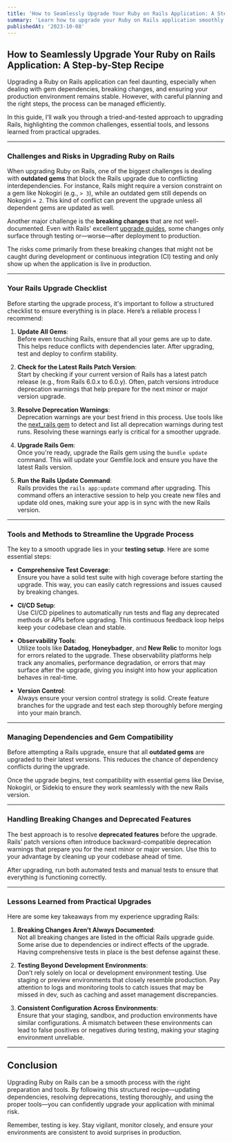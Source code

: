 ```yaml
---
title: 'How to Seamlessly Upgrade Your Ruby on Rails Application: A Step-by-Step Recipe'
summary: 'Learn how to upgrade your Ruby on Rails application smoothly with a step-by-step guide, tackling challenges like outdated gems, breaking changes, and ensuring production stability.'
publishedAt: '2023-10-08'
---
```


## **How to Seamlessly Upgrade Your Ruby on Rails Application: A Step-by-Step Recipe**

Upgrading a Ruby on Rails application can feel daunting, especially when dealing with gem dependencies, breaking changes, and ensuring your production environment remains stable. However, with careful planning and the right steps, the process can be managed efficiently.

In this guide, I’ll walk you through a tried-and-tested approach to upgrading Rails, highlighting the common challenges, essential tools, and lessons learned from practical upgrades.

---

### **Challenges and Risks in Upgrading Ruby on Rails**

When upgrading Ruby on Rails, one of the biggest challenges is dealing with **outdated gems** that block the Rails upgrade due to conflicting interdependencies. For instance, Rails might require a version constraint on a gem like Nokogiri (e.g., `> 3`), while an outdated gem still depends on Nokogiri `= 2`. This kind of conflict can prevent the upgrade unless all dependent gems are updated as well.

Another major challenge is the **breaking changes** that are not well-documented. Even with Rails' excellent [upgrade guides](https://guides.rubyonrails.org/upgrading_ruby_on_rails.html), some changes only surface through testing or—worse—after deployment to production.

The risks come primarily from these breaking changes that might not be caught during development or continuous integration (CI) testing and only show up when the application is live in production.

---

### **Your Rails Upgrade Checklist**

Before starting the upgrade process, it's important to follow a structured checklist to ensure everything is in place. Here’s a reliable process I recommend:

1. **Update All Gems**:  
   Before even touching Rails, ensure that all your gems are up to date. This helps reduce conflicts with dependencies later. After upgrading, test and deploy to confirm stability.

2. **Check for the Latest Rails Patch Version**:  
   Start by checking if your current version of Rails has a latest patch release (e.g., from Rails 6.0.x to 6.0.y). Often, patch versions introduce deprecation warnings that help prepare for the next minor or major version upgrade.

3. **Resolve Deprecation Warnings**:  
   Deprecation warnings are your best friend in this process. Use tools like the [next_rails gem](https://github.com/fastruby/next_rails) to detect and list all deprecation warnings during test runs. Resolving these warnings early is critical for a smoother upgrade.

4. **Upgrade Rails Gem**:  
   Once you're ready, upgrade the Rails gem using the `bundle update` command. This will update your Gemfile.lock and ensure you have the latest Rails version.

5. **Run the Rails Update Command**:  
   Rails provides the `rails app:update` command after upgrading. This command offers an interactive session to help you create new files and update old ones, making sure your app is in sync with the new Rails version.

---

### **Tools and Methods to Streamline the Upgrade Process**

The key to a smooth upgrade lies in your **testing setup**. Here are some essential steps:

- **Comprehensive Test Coverage**:  
   Ensure you have a solid test suite with high coverage before starting the upgrade. This way, you can easily catch regressions and issues caused by breaking changes.

- **CI/CD Setup**:  
   Use CI/CD pipelines to automatically run tests and flag any deprecated methods or APIs before upgrading. This continuous feedback loop helps keep your codebase clean and stable.

- **Observability Tools**:  
   Utilize tools like **Datadog**, **Honeybadger**, and **New Relic** to monitor logs for errors related to the upgrade. These observability platforms help track any anomalies, performance degradation, or errors that may surface after the upgrade, giving you insight into how your application behaves in real-time.

- **Version Control**:  
   Always ensure your version control strategy is solid. Create feature branches for the upgrade and test each step thoroughly before merging into your main branch.

---

### **Managing Dependencies and Gem Compatibility**

Before attempting a Rails upgrade, ensure that all **outdated gems** are upgraded to their latest versions. This reduces the chance of dependency conflicts during the upgrade.

Once the upgrade begins, test compatibility with essential gems like Devise, Nokogiri, or Sidekiq to ensure they work seamlessly with the new Rails version.

---

### **Handling Breaking Changes and Deprecated Features**

The best approach is to resolve **deprecated features** before the upgrade. Rails’ patch versions often introduce backward-compatible deprecation warnings that prepare you for the next minor or major version. Use this to your advantage by cleaning up your codebase ahead of time.

After upgrading, run both automated tests and manual tests to ensure that everything is functioning correctly.

---

### **Lessons Learned from Practical Upgrades**

Here are some key takeaways from my experience upgrading Rails:

1. **Breaking Changes Aren’t Always Documented**:  
   Not all breaking changes are listed in the official Rails upgrade guide. Some arise due to dependencies or indirect effects of the upgrade. Having comprehensive tests in place is the best defense against these.

2. **Testing Beyond Development Environments**:  
   Don’t rely solely on local or development environment testing. Use staging or preview environments that closely resemble production. Pay attention to logs and monitoring tools to catch issues that may be missed in dev, such as caching and asset management discrepancies.

3. **Consistent Configuration Across Environments**:  
   Ensure that your staging, sandbox, and production environments have similar configurations. A mismatch between these environments can lead to false positives or negatives during testing, making your staging environment unreliable.

---

## **Conclusion**

Upgrading Ruby on Rails can be a smooth process with the right preparation and tools. By following this structured recipe—updating dependencies, resolving deprecations, testing thoroughly, and using the proper tools—you can confidently upgrade your application with minimal risk.

Remember, testing is key. Stay vigilant, monitor closely, and ensure your environments are consistent to avoid surprises in production.

